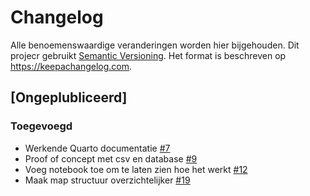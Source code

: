 # Changelog

Alle benoemenswaardige veranderingen worden hier bijgehouden. 
Dit projecr gebruikt [Semantic Versioning](http://semver.org/).
Het format is beschreven op [https://keepachangelog.com](https://keepachangelog.com/en/1.0.0/).

## [Ongeplubliceerd]

### Toegevoegd

- Werkende Quarto documentatie [#7](https://github.com/continu-inzicht/toolbox-continu-inzicht/pull/7)
- Proof of concept met csv en database [#9](https://github.com/continu-inzicht/toolbox-continu-inzicht/pull/9) 
- Voeg notebook toe om te laten zien hoe het werkt [#12](https://github.com/continu-inzicht/toolbox-continu-inzicht/pull/12)
- Maak map structuur overzichtelijker [#19](https://github.com/continu-inzicht/toolbox-continu-inzicht/pull/19)